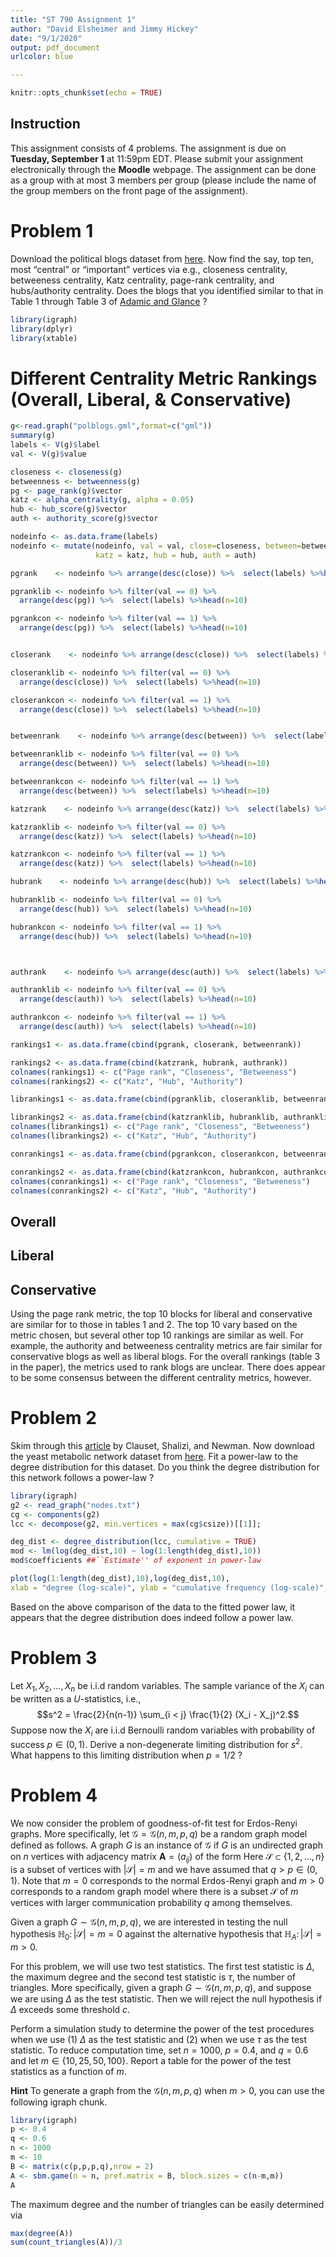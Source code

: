 ```yaml
---
title: "ST 790 Assignment 1"
author: "David Elsheimer and Jimmy Hickey"
date: "9/1/2020"
output: pdf_document
urlcolor: blue

---
```



```r
knitr::opts_chunk$set(echo = TRUE)
```

## Instruction
This assignment consists of $4$ problems. The assignment is due on 
**Tuesday, September 1** at 11:59pm EDT. Please submit your assignment electronically through the **Moodle** webpage.
The assignment can be done as a group with at most 3 members per group (please include the name of the group members on the front page of the assignment).

# Problem 1
Download the political blogs dataset from [here](http://www-personal.umich.edu/~mejn/netdata/).
Now find the say, top ten, most "central" or "important" vertices via e.g., closeness centrality, betweeness centrality, Katz centrality, page-rank centrality, and hubs/authority centrality. Does the blogs that you identified similar to that in Table 1 through Table 3 of 
[Adamic and Glance](http://www.ramb.ethz.ch/CDstore/www2005-ws/workshop/wf10/AdamicGlanceBlogWWW.pdf) ? 

```r

library(igraph)
library(dplyr)
library(xtable)
```
# Different Centrality Metric Rankings (Overall, Liberal, & Conservative)

```r
g<-read.graph("polblogs.gml",format=c("gml"))
summary(g)
labels <- V(g)$label
val <- V(g)$value

closeness <- closeness(g)
betweenness <- betweenness(g)
pg <- page_rank(g)$vector
katz <- alpha_centrality(g, alpha = 0.05)
hub <- hub_score(g)$vector
auth <- authority_score(g)$vector

nodeinfo <- as.data.frame(labels)
nodeinfo <- mutate(nodeinfo, val = val, close=closeness, between=betweenness, pg = pg, 
                   katz = katz, hub = hub, auth = auth)

pgrank    <- nodeinfo %>% arrange(desc(close)) %>%  select(labels) %>%head(n=10) 

pgranklib <- nodeinfo %>% filter(val == 0) %>% 
  arrange(desc(pg)) %>%  select(labels) %>%head(n=10) 

pgrankcon <- nodeinfo %>% filter(val == 1) %>% 
  arrange(desc(pg)) %>%  select(labels) %>%head(n=10) 


closerank    <- nodeinfo %>% arrange(desc(close)) %>%  select(labels) %>%head(n=10) 

closeranklib <- nodeinfo %>% filter(val == 0) %>% 
  arrange(desc(close)) %>%  select(labels) %>%head(n=10) 

closerankcon <- nodeinfo %>% filter(val == 1) %>% 
  arrange(desc(close)) %>%  select(labels) %>%head(n=10) 


betweenrank    <- nodeinfo %>% arrange(desc(between)) %>%  select(labels) %>%head(n=10) 

betweenranklib <- nodeinfo %>% filter(val == 0) %>%
  arrange(desc(between)) %>%  select(labels) %>%head(n=10) 

betweenrankcon <- nodeinfo %>% filter(val == 1) %>% 
  arrange(desc(between)) %>%  select(labels) %>%head(n=10)

katzrank    <- nodeinfo %>% arrange(desc(katz)) %>%  select(labels) %>%head(n=10) 

katzranklib <- nodeinfo %>% filter(val == 0) %>% 
  arrange(desc(katz)) %>%  select(labels) %>%head(n=10) 

katzrankcon <- nodeinfo %>% filter(val == 1) %>% 
  arrange(desc(katz)) %>%  select(labels) %>%head(n=10)

hubrank    <- nodeinfo %>% arrange(desc(hub)) %>%  select(labels) %>%head(n=10) 

hubranklib <- nodeinfo %>% filter(val == 0) %>% 
  arrange(desc(hub)) %>%  select(labels) %>%head(n=10) 

hubrankcon <- nodeinfo %>% filter(val == 1) %>%
  arrange(desc(hub)) %>%  select(labels) %>%head(n=10)



authrank    <- nodeinfo %>% arrange(desc(auth)) %>%  select(labels) %>%head(n=10) 

authranklib <- nodeinfo %>% filter(val == 0) %>% 
  arrange(desc(auth)) %>%  select(labels) %>%head(n=10) 

authrankcon <- nodeinfo %>% filter(val == 1) %>%
  arrange(desc(auth)) %>%  select(labels) %>%head(n=10)

rankings1 <- as.data.frame(cbind(pgrank, closerank, betweenrank))

rankings2 <- as.data.frame(cbind(katzrank, hubrank, authrank))
colnames(rankings1) <- c("Page rank", "Closeness", "Betweeness")
colnames(rankings2) <- c("Katz", "Hub", "Authority")

librankings1 <- as.data.frame(cbind(pgranklib, closeranklib, betweenranklib))

librankings2 <- as.data.frame(cbind(katzranklib, hubranklib, authranklib))
colnames(librankings1) <- c("Page rank", "Closeness", "Betweeness")
colnames(librankings2) <- c("Katz", "Hub", "Authority")

conrankings1 <- as.data.frame(cbind(pgrankcon, closerankcon, betweenrankcon))

conrankings2 <- as.data.frame(cbind(katzrankcon, hubrankcon, authrankcon))
colnames(conrankings1) <- c("Page rank", "Closeness", "Betweeness")
colnames(conrankings2) <- c("Katz", "Hub", "Authority")

```
## Overall
\begin{table}[ht]
\centering
\begin{tabular}{rlll}
  \hline
 & Page rank & Closeness & Betweeness \\ 
  \hline
1 & itlookslikethis.blogeasy.com & itlookslikethis.blogeasy.com & blogsforbush.com \\ 
  2 & bushmisunderestimated.blogspot.com & bushmisunderestimated.blogspot.com & atrios.blogspot.com \\ 
  3 & etherealgirl.blogspot.com & etherealgirl.blogspot.com & instapundit.com \\ 
  4 & michaelphillips.blogspot.com & michaelphillips.blogspot.com & dailykos.com \\ 
  5 & lennonreport.blogspot.com & lennonreport.blogspot.com & newleftblogs.blogspot.com \\ 
  6 & isdl.blogspot.com & isdl.blogspot.com & madkane.com/notable.html \\ 
  7 & isdl.weblogs.us & isdl.weblogs.us & wizbangblog.com \\ 
  8 & janm.blogspot.com & janm.blogspot.com & lashawnbarber.com \\ 
  9 & nerofiddled.blogspot.com & nerofiddled.blogspot.com & hughhewitt.com \\ 
  10 & saveoursenate.blogspot.com & saveoursenate.blogspot.com & washingtonmonthly.com \\ 
   \hline
\end{tabular}
\end{table}
\begin{table}[ht]
\centering
\begin{tabular}{rlll}
  \hline
 & Katz & Hub & Authority \\ 
  \hline
1 & rooksrant.com & politicalstrategy.org & dailykos.com \\ 
  2 & blogsagainsthillary.com & madkane.com/notable.html & talkingpointsmemo.com \\ 
  3 & burntorangereport.com & liberaloasis.com & atrios.blogspot.com \\ 
  4 & collegedems.com/blog & stagefour.typepad.com/commonprejudice & washingtonmonthly.com \\ 
  5 & gregpalast.com & bodyandsoul.typepad.com & talkleft.com \\ 
  6 & bopnews.com & corrente.blogspot.com & instapundit.com \\ 
  7 & rudepundit.blogspot.com & atrios.blogspot.com/  & juancole.com \\ 
  8 & iddybud.blogspot.com & tbogg.blogspot.com & yglesias.typepad.com/matthew \\ 
  9 & shakespearessister.blogspot.com & newleftblogs.blogspot.com & pandagon.net \\ 
  10 & home.earthlink.net/\~{}fsrhine & atrios.blogspot.com & digbysblog.blogspot.com \\ 
   \hline
\end{tabular}
\end{table}
\newpage
## Liberal

\begin{table}[ht]
\centering
\begin{tabular}{rlll}
  \hline
 & Page rank & Closeness & Betweeness \\ 
  \hline
1 & dailykos.com & itlookslikethis.blogeasy.com & atrios.blogspot.com \\ 
  2 & atrios.blogspot.com & bushmisunderestimated.blogspot.com & dailykos.com \\ 
  3 & talkingpointsmemo.com & etherealgirl.blogspot.com & newleftblogs.blogspot.com \\ 
  4 & washingtonmonthly.com & michaelphillips.blogspot.com & madkane.com/notable.html \\ 
  5 & juancole.com & lennonreport.blogspot.com & washingtonmonthly.com \\ 
  6 & prospect.org/weblog & janm.blogspot.com & liberaloasis.com \\ 
  7 & digbysblog.blogspot.com & nerofiddled.blogspot.com & digbysblog.blogspot.com \\ 
  8 & talkleft.com & saveoursenate.blogspot.com & robschumacher.blogspot.com \\ 
  9 & yglesias.typepad.com/matthew & dashnier.blogspot.com & nomoremister.blogspot.com \\ 
  10 & jameswolcott.com & politicalmonitor.us/blog & xnerg.blogspot.com \\ 
   \hline
\end{tabular}
\end{table}

\begin{table}[ht]
\centering
\begin{tabular}{rlll}
  \hline
 & Katz & Hub & Authority \\ 
  \hline
1 & rooksrant.com & politicalstrategy.org & dailykos.com \\ 
  2 & burntorangereport.com & madkane.com/notable.html & talkingpointsmemo.com \\ 
  3 & collegedems.com/blog & liberaloasis.com & atrios.blogspot.com \\ 
  4 & gregpalast.com & stagefour.typepad.com/commonprejudice & washingtonmonthly.com \\ 
  5 & bopnews.com & bodyandsoul.typepad.com & talkleft.com \\ 
  6 & rudepundit.blogspot.com & corrente.blogspot.com & juancole.com \\ 
  7 & iddybud.blogspot.com & atrios.blogspot.com/  & yglesias.typepad.com/matthew \\ 
  8 & shakespearessister.blogspot.com & tbogg.blogspot.com & pandagon.net \\ 
  9 & home.earthlink.net/\~{}fsrhine & newleftblogs.blogspot.com & digbysblog.blogspot.com \\ 
  10 & mahablog.com & atrios.blogspot.com & prospect.org/weblog \\ 
   \hline
\end{tabular}
\end{table}
\newpage
## Conservative
\begin{table}[ht]
\centering
\begin{tabular}{rlll}
  \hline
 & Page rank & Closeness & Betweeness \\ 
  \hline
1 & instapundit.com & isdl.blogspot.com & blogsforbush.com \\ 
  2 & blogsforbush.com & isdl.weblogs.us & instapundit.com \\ 
  3 & michellemalkin.com & streetlog.typepad.com & wizbangblog.com \\ 
  4 & drudgereport.com & rednyc.blogspot.com & lashawnbarber.com \\ 
  5 & powerlineblog.com & r2korn.blogdrive.com & hughhewitt.com \\ 
  6 & andrewsullivan.com & thelastword.blogdrive.com & gevkaffeegal.typepad.com/the\_alliance \\ 
  7 & littlegreenfootballs.com/weblog & calirep.blogspot.com & michellemalkin.com \\ 
  8 & vodkapundit.com & smashingzero.blogspot.com & truthlaidbear.com \\ 
  9 & rightwingnews.com & lonewacko.com & littlegreenfootballs.com/weblog \\ 
  10 & volokh.com & nicoladellarciprete.blogs.com & evangelicaloutpost.com \\ 
   \hline
\end{tabular}
\end{table}
\begin{table}[ht]
\centering
\begin{tabular}{rlll}
  \hline
 & Katz & Hub & Authority \\ 
  \hline
1 & blogsagainsthillary.com & instapundit.com & instapundit.com \\ 
  2 & etalkinghead.com & dalythoughts.com & powerlineblog.com \\ 
  3 & nickiegoomba.blogspot.com & acertainslantoflight.blogspot.com & andrewsullivan.com \\ 
  4 & swiftreport.blogs.com & incite1.blogspot.com & truthlaidbear.com \\ 
  5 & stmonk.blogspot.com & thomasgalvin.blogspot.com & michellemalkin.com \\ 
  6 & poeticvalues.blogspot.com & truthprobe.blogspot.com & drudgereport.com \\ 
  7 & thejessefactor.blogspot.com & blogsofwar.com & nationalreview.com/thecorner \\ 
  8 & conservativepunk.com & scha-den-freu-de.blogspot.com & littlegreenfootballs.com/weblog \\ 
  9 & zebrax.blogs.com & vodkapundit.com & hughhewitt.com \\ 
  10 & dizzy-girl.net/index.php & cayankee.blogs.com & volokh.com \\ 
   \hline
\end{tabular}
\end{table}

Using the page rank metric, the top 10 blocks for liberal and conservative are similar for to those in tables 1 and 2. The top 10 vary based on the metric chosen, but several other top 10 rankings are similar as well. For example, the authority and betweeness centrality metrics are fair similar for conservative blogs as well as liberal blogs. For the overall rankings (table 3 in the paper), the metrics used to rank blogs are unclear. There does appear to be some consensus between the different centrality metrics, however.

# Problem 2
Skim through this [article](https://arxiv.org/pdf/0706.1062.pdf) by Clauset, Shalizi, and Newman. Now download the yeast metabolic network dataset from [here](http://tuvalu.santafe.edu/~aaronc/powerlaws/data.htm). Fit a power-law to the degree distribution for this dataset. Do you think the degree distribution for this network follows a power-law ?

```r
library(igraph)
g2 <- read_graph("nodes.txt")
cg <- components(g2)
lcc <- decompose(g2, min.vertices = max(cg$csize))[[1]];

deg_dist <- degree_distribution(lcc, cumulative = TRUE)
mod <- lm(log(deg_dist,10) ~ log(1:length(deg_dist),10))
mod$coefficients ##``Estimate'' of exponent in power-law

plot(log(1:length(deg_dist),10),log(deg_dist,10),
xlab = "degree (log-scale)", ylab = "cumulative frequency (log-scale)",abline(mod))
```
 Based on the above comparison of the data to the fitted power law, it appears that the degree distribution does indeed follow a power law.

# Problem 3
Let $X_1, X_2, \dots, X_n$ be i.i.d random variables. The sample variance of the $X_i$ can be written as a $U$-statistics, i.e.,
$$s^2 = \frac{2}{n(n-1)} \sum_{i < j} \frac{1}{2} (X_i - X_j)^2.$$
Suppose now the $X_i$ are i.i.d Bernoulli random variables with probability of success $p \in (0,1)$. Derive a non-degenerate limiting distribution for $s^2$. What happens to this limiting distribution when $p = 1/2$ ?

# Problem 4
We now consider the problem of goodness-of-fit test for Erdos-Renyi graphs. More specifically, let $\mathcal{G} = \mathcal{G}(n,m,p, q)$ be a random graph model defined as follows. A graph $G$ is an instance of $\mathcal{G}$ if $G$ is an undirected graph on $n$ vertices with adjacency matrix $\mathbf{A} = (a_{ij})$ of the form
\begin{gather*}
a_{ij} \sim \mathrm{Bernoulli}(q), \quad \text{if $i \in \mathcal{S}$ and $j \in \mathcal{S}$} \\
a_{ij} \sim \mathrm{Bernoulli}(p), \quad \text{otherwise}.
\end{gather*}
Here $\mathcal{S} \subset \{1,2,\dots,n\}$ is a subset of vertices with $|\mathcal{S}| = m$ and we have assumed that $q > p \in (0,1)$. 
Note that $m = 0$ corresponds to the normal Erdos-Renyi graph and $m > 0$ corresponds to a random graph model where there is a subset $\mathcal{S}$ of $m$ vertices with larger communication probability $q$ among themselves.

Given a graph $G \sim \mathcal{G}(n,m,p,q)$, we are interested in testing the null hypothesis 
$\mathbb{H}_0 \colon |\mathcal{S}| = m = 0$ against the alternative hypothesis that $\mathbb{H}_A \colon |\mathcal{S}| = m > 0$. 

For this problem, we will use two test statistics. The first test statistic is $\Delta$, the maximum degree and the second test statistic is $\tau$, the number of triangles. More specifically, given a graph $G \sim \mathcal{G}(n,m,p,q)$, and suppose we are using $\Delta$ as the test statistic. Then we will reject the null hypothesis if $\Delta$ exceeds some threshold $c$. 

Perform a simulation study to determine the power of the test procedures when we use (1) $\Delta$ as the test statistic and (2) when we use $\tau$ as the test statistic. To reduce computation time, set $n = 1000$, $p = 0.4$, and $q = 0.6$ and let $m \in \{10,25,50,100\}$. Report a table for the power of the test statistics as a function of $m$.

**Hint** To generate a graph from the $\mathcal{G}(n,m,p,q)$ when $m > 0$, you can use the following igraph chunk.

```r
library(igraph)
p <- 0.4
q <- 0.6
n <- 1000
m <- 10
B <- matrix(c(p,p,p,q),nrow = 2)
A <- sbm.game(n = n, pref.matrix = B, block.sizes = c(n-m,m))
A
```

The maximum degree and the number of triangles can be easily determined via
```r
max(degree(A))
sum(count_triangles(A))/3
```



